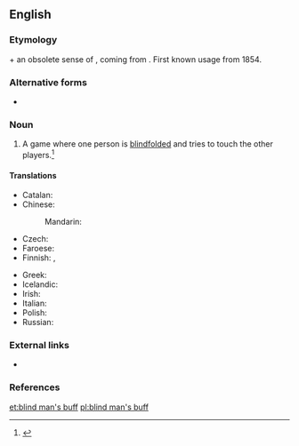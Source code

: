 ==English==
{{wikipedia}}

===Etymology===
{{m|en|[[blind]] [[man]]'s}} + an obsolete sense of {{m|en|buff}}, coming from {{etyl|fro|en}} {{m|fro|buffe||blow}}. First known usage from 1854.

===Alternative forms===
* {{qualifier|US}} {{l|en|blind man's bluff}}

===Noun===
{{en-noun|-}}

# {{label|en|British|games}} A game where one person is [[blindfolded]] and tries to touch the other players.<ref>{{R:BBS}}</ref>

====Translations====
{{trans-top|game where someone is blindfolded and tries to touch the others}}
* Catalan: {{t|ca|gallina cega|f}}
* Chinese:
*: Mandarin: {{t+|cmn|躲猫猫|tr=duǒ māo māo}}
* Czech: {{t|cs|slepá bába|f}}
* Faroese: {{t|fo|blindabukkur|m}}
* Finnish: {{t|fi|sokkoleikki}}, {{t|fi|sokko}}
{{trans-mid}}
* Greek: {{t+|el|τυφλόμυγα|f}}
* Icelandic: {{t|is|skollaleikur|m}}
* Irish: {{t|ga|cluiche púicín|m}}
* Italian: {{t|it|mosca cieca|f}}
* Polish: {{t+|pl|ciuciubabka|f}}
* Russian: {{t+|ru|жму́рки|f-p}}
{{trans-bottom}}

===External links===
* {{pedialite|Blind man's bluff (game)}}

===References===
<references/>

[[et:blind man's buff]]
[[pl:blind man's buff]]